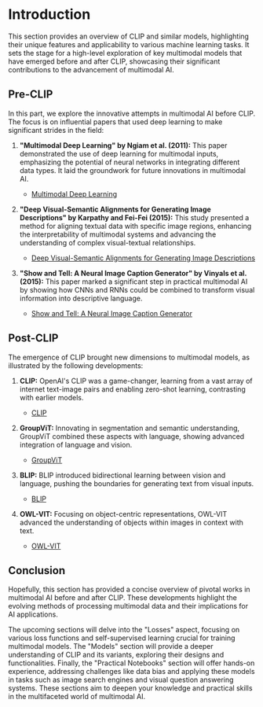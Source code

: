# Introduction

This section provides an overview of CLIP and similar models, highlighting their unique features and applicability to various machine learning tasks.
It sets the stage for a high-level exploration of key multimodal models that have emerged before and after CLIP, showcasing their significant contributions to the advancement of multimodal AI.

## Pre-CLIP

In this part, we explore the innovative attempts in multimodal AI before CLIP.
The focus is on influential papers that used deep learning to make significant strides in the field:

1. **"Multimodal Deep Learning" by Ngiam et al. (2011):** This paper demonstrated the use of deep learning for multimodal inputs, emphasizing the potential of neural networks in integrating different data types. It laid the groundwork for future innovations in multimodal AI.
   - [Multimodal Deep Learning](https://people.csail.mit.edu/khosla/papers/icml2011_ngiam.pdf)

2. **"Deep Visual-Semantic Alignments for Generating Image Descriptions" by Karpathy and Fei-Fei (2015):** This study presented a method for aligning textual data with specific image regions, enhancing the interpretability of multimodal systems and advancing the understanding of complex visual-textual relationships.
   - [Deep Visual-Semantic Alignments for Generating Image Descriptions](https://cs.stanford.edu/people/karpathy/cvpr2015.pdf)

3. **"Show and Tell: A Neural Image Caption Generator" by Vinyals et al. (2015):** This paper marked a significant step in practical multimodal AI by showing how CNNs and RNNs could be combined to transform visual information into descriptive language.
   - [Show and Tell: A Neural Image Caption Generator](https://arxiv.org/abs/1411.4555)

## Post-CLIP

The emergence of CLIP brought new dimensions to multimodal models, as illustrated by the following developments:

1. **CLIP:** OpenAI's CLIP was a game-changer, learning from a vast array of internet text-image pairs and enabling zero-shot learning, contrasting with earlier models.
   - [CLIP](https://openai.com/blog/clip/)

2. **GroupViT:** Innovating in segmentation and semantic understanding, GroupViT combined these aspects with language, showing advanced integration of language and vision.
   - [GroupViT](https://arxiv.org/abs/2202.11094)

3. **BLIP:** BLIP introduced bidirectional learning between vision and language, pushing the boundaries for generating text from visual inputs.
   - [BLIP](https://arxiv.org/abs/2201.12086)

4. **OWL-VIT:** Focusing on object-centric representations, OWL-VIT advanced the understanding of objects within images in context with text.
   - [OWL-VIT](https://arxiv.org/abs/2205.06230)

## Conclusion

Hopefully, this section has provided a concise overview of pivotal works in multimodal AI before and after CLIP.
These developments highlight the evolving methods of processing multimodal data and their implications for AI applications.

The upcoming sections will delve into the "Losses" aspect, focusing on various loss functions and self-supervised learning crucial for training multimodal models.
The "Models" section will provide a deeper understanding of CLIP and its variants, exploring their designs and functionalities.
Finally, the "Practical Notebooks" section will offer hands-on experience, addressing challenges like data bias and applying these models in tasks such as image search engines and visual question answering systems.
These sections aim to deepen your knowledge and practical skills in the multifaceted world of multimodal AI.